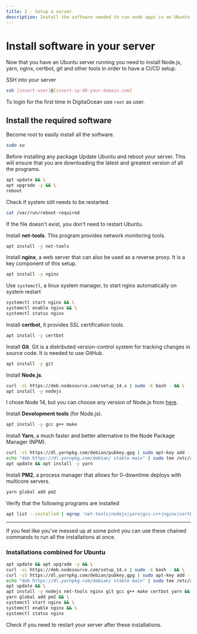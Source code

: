 ```yaml
---
title: 2 - Setup a server
description: Install the software needed to run node apps in an Ubuntu server.
---
```


# Install software in your server

Now that you have an Ubuntu server running you need to install Node.js, yarn, nginx, certbot, git and other tools in order to have a CI/CD setup.

SSH into your server

```sh
ssh [insert-user]@[insert-ip-OR-your-domain.com]
```

To login for the first time in DigitaOcean use `root` as user.

## Install the required software

Become root to easily install all the software.

```sh
sudo su
```

Before installing any package Update Ubuntu and reboot your server. This will ensure that you are downloading the latest and greatest version of all the programs.

```sh
apt update && \
apt upgrade -y && \
reboot
```

Check if system still needs to be restarted.

```sh
cat /var/run/reboot-required
```

If the file doesn't exist, you don't need to restart Ubuntu.

Install **net-tools**. This program provides network monitoring tools.

```sh
apt install -y net-tools
```

Install **nginx**, a web server that can also be used as a reverse proxy. It is a key component of this setup.

```sh
apt install -y nginx
```

Use `systemctl`, a linux system manager, to start nginx automatically on system restart

```sh
systemctl start nginx && \
systemctl enable nginx && \
systemctl status nginx
```

Install **certbot**, it provides SSL certification tools.

```sh
apt install -y certbot
```

Install **Git**. Git is a distributed version-control system for tracking changes in source code. It is needed to use GitHub.

```sh
apt install -y git
```

Install **Node.js**.

```sh
curl -sL https://deb.nodesource.com/setup_14.x | sudo -E bash - && \
apt install -y nodejs
```

I chose Node 14, but you can choose any version of Node.js from [here](https://github.com/nodesource/distributions/blob/master/README.md).

Install **Development tools** (for Node.js).

```sh
apt install -y gcc g++ make
```

Install **Yarn**, a much faster and better alternative to the Node Package Manager (NPM).

```sh
curl -sS https://dl.yarnpkg.com/debian/pubkey.gpg | sudo apt-key add - && \
echo "deb https://dl.yarnpkg.com/debian/ stable main" | sudo tee /etc/apt/sources.list.d/yarn.list && \
apt update && apt install -y yarn
```

Install **PM2**, a process manager that allows for 0-downtime deploys with multicore servers.

```sh
yarn global add pm2
```

Verify that the following programs are installed

```sh
apt list --installed | egrep 'net-tools|nodejs|yarn|gcc-c++|nginx|certbot|git'
```

---

If you feel like you've messed up at some point you can use these chained commands to run all the installations at once.

### Installations combined for Ubuntu

```sh
apt update && apt upgrade -y && \
curl -sL https://deb.nodesource.com/setup_14.x | sudo -E bash - && \
curl -sS https://dl.yarnpkg.com/debian/pubkey.gpg | sudo apt-key add - && \
echo "deb https://dl.yarnpkg.com/debian/ stable main" | sudo tee /etc/apt/sources.list.d/yarn.list && \
apt update && \
apt install -y nodejs net-tools nginx git gcc g++ make certbot yarn && \
yarn global add pm2 && \
systemctl start nginx && \
systemctl enable nginx && \
systemctl status nginx
```

Check if you need to restart your server after these installations.
